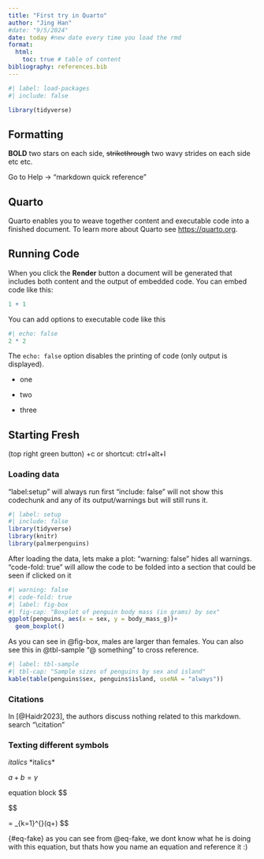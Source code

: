 ```yaml
---
title: "First try in Quarto"
author: "Jing Han"
#date: "9/5/2024"
date: today #new date every time you load the rmd
format: 
  html:
    toc: true # table of content
bibliography: references.bib
---
```


```r
#| label: load-packages
#| include: false

library(tidyverse)

```

## Formatting

**BOLD** two stars on each side, ~~strikethrough~~ two wavy strides on each side etc etc.

Go to Help -\> "markdown quick reference"

## Quarto

Quarto enables you to weave together content and executable code into a finished document. To learn more about Quarto see <https://quarto.org>.

## Running Code

When you click the **Render** button a document will be generated that includes both content and the output of embedded code. You can embed code like this:

```r
1 + 1
```

You can add options to executable code like this

```r
#| echo: false
2 * 2
```

The `echo: false` option disables the printing of code (only output is displayed).

-   one

-   two

-   three

## Starting Fresh

(top right green button) +c or shortcut: ctrl+alt+I

### Loading data

"label:setup" will always run first "include: false" will not show this codechunk and any of its output/warnings but will still runs it.

```r
#| label: setup 
#| include: false
library(tidyverse)
library(knitr)
library(palmerpenguins)
```

After loading the data, lets make a plot: "warning: false" hides all warnings. "code-fold: true" will allow the code to be folded into a section that could be seen if clicked on it

```r
#| warning: false
#| code-fold: true
#| label: fig-box
#| fig-cap: "Boxplot of penguin body mass (in grams) by sex"
ggplot(penguins, aes(x = sex, y = body_mass_g))+
  geom_boxplot()
```

As you can see in @fig-box, males are larger than females. You can also see this in @tbl-sample "\@ something" to cross reference.

```r
#| label: tbl-sample
#| tbl-cap: "Sample sizes of penguins by sex and island"
kable(table(penguins$sex, penguins$island, useNA = "always"))
```

### Citations

In [@Haidr2023], the authors discuss nothing related to this markdown. search "\\citation"

### Texting different symbols

*italics* \*italics\*

$a+b=\gamma$

equation block \$\$

$$ 

\frac{a}{b} = \sum\_{k=1}\^{\inf}(q+\beta) 
$$

{#eq-fake}
as you can see from @eq-fake, we dont know what he is doing with this equation, but thats how you name an equation and reference it :)
